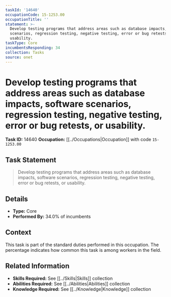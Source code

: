 ```yaml
---
taskId: '14640'
occupationCode: 15-1253.00
occupationTitle: ''
statement: >-
  Develop testing programs that address areas such as database impacts, software
  scenarios, regression testing, negative testing, error or bug retests, or
  usability.
taskType: Core
incumbentsResponding: 34
collection: Tasks
source: onet
---
```

# Develop testing programs that address areas such as database impacts, software scenarios, regression testing, negative testing, error or bug retests, or usability.

**Task ID:** 14640
**Occupation:** [[../Occupations|Occupation]] with code `15-1253.00`

## Task Statement

> Develop testing programs that address areas such as database impacts, software scenarios, regression testing, negative testing, error or bug retests, or usability.

## Details

- **Type:** Core
- **Performed By:** 34.0% of incumbents

## Context

This task is part of the standard duties performed in this occupation. The percentage indicates how common this task is among workers in the field.

## Related Information

- **Skills Required:** See [[../Skills|Skills]] collection
- **Abilities Required:** See [[../Abilities|Abilities]] collection
- **Knowledge Required:** See [[../Knowledge|Knowledge]] collection

